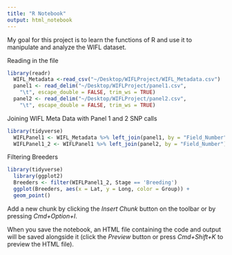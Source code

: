 ```yaml
---
title: "R Notebook"
output: html_notebook
---
```


My goal for this project is to learn the functions of R and use it to manipulate and analyze the WIFL dataset. 

Reading in the file
```r
library(readr)
  WIFL_Metadata <-read_csv("~/Desktop/WIFLProject/WIFL_Metadata.csv")
  panel1 <- read_delim("~/Desktop/WIFLProject/panel1.csv", 
    "\t", escape_double = FALSE, trim_ws = TRUE)
  panel2 <- read_delim("~/Desktop/WIFLProject/panel2.csv", 
    "\t", escape_double = FALSE, trim_ws = TRUE)
```

Joining WIFL Meta Data with Panel 1 and 2 SNP calls
```r
library(tidyverse)
  WIFLPanel1 <- WIFL_Metadata %>% left_join(panel1, by = "Field_Number")
  WIFLPanel1_2 <- WIFLPanel1 %>% left_join(panel2, by = "Field_Number")
```

Filtering Breeders
```r
library(tidyverse)
  library(ggplot2)
  Breeders <- filter(WIFLPanel1_2, Stage == 'Breeding')
  ggplot(Breeders, aes(x = Lat, y = Long, color = Group)) +     
  geom_point()
```


Add a new chunk by clicking the *Insert Chunk* button on the toolbar or by pressing *Cmd+Option+I*.

When you save the notebook, an HTML file containing the code and output will be saved alongside it (click the *Preview* button or press *Cmd+Shift+K* to preview the HTML file).
